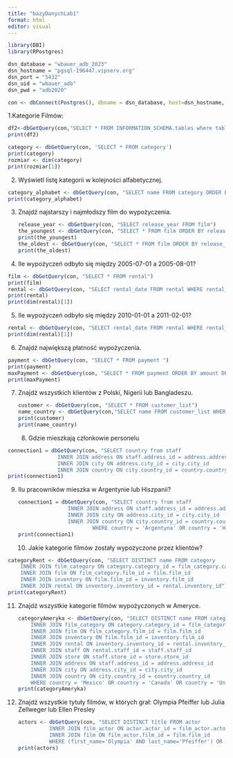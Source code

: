 ```yaml
---
title: "bazyDanychLab1"
format: html
editor: visual
---
```


```r
library(DBI)
library(RPostgres)

dsn_database = "wbauer_adb_2023"   
dsn_hostname = "pgsql-196447.vipserv.org"  
dsn_port = "5432"                
dsn_uid = "wbauer_adb"        
dsn_pwd = "adb2020"  

con <- dbConnect(Postgres(), dbname = dsn_database, host=dsn_hostname, port=dsn_port, user=dsn_uid, password=dsn_pwd) 
```

1.Kategorie Filmów:

```r
df2<-dbGetQuery(con,"SELECT * FROM INFORMATION_SCHEMA.tables where table_schema='public'")
print(df2)

category <- dbGetQuery(con, 'SELECT * FROM category') 
print(category)
rozmiar <- dim(category)
print(rozmiar[1])

```

2.  Wyświetl listę kategorii w kolejności alfabetycznej.

```r
category_alphabet <- dbGetQuery(con, "SELECT name FROM category ORDER BY name ASC") 
print(category_alphabet)
```

3.  Znajdź najstarszy i najmłodszy film do wypożyczenia.

    ```r
    release_year <- dbGetQuery(con, "SELECT release_year FROM film")
    the_youngest <- dbGetQuery(con, "SELECT * FROM film ORDER BY release_year DESC LIMIT 1 ")
    print(the_youngest)
    the_oldest <- dbGetQuery(con, "SELECT * FROM film ORDER BY release_year ASC LIMIT 1 ")
    print(the_oldest)
    ```

4.  Ile wypożyczeń odbyło się między 2005-07-01 a 2005-08-01?

```r
film <- dbGetQuery(con, "SELECT * FROM rental")
print(film)
rental <- dbGetQuery(con, "SELECT rental_date FROM rental WHERE rental_date >= '2005-07-01' AND rental_date <= '2005-08-01'")
print(rental)
print(dim(rental)[1])
```

5.  Ile wypożyczeń odbyło się między 2010-01-01 a 2011-02-01?

```r
rental <- dbGetQuery(con, "SELECT rental_date FROM rental WHERE rental_date >= '2010-01-01' AND rental_date <= '2011-02-01'")
print(dim(rental)[1])
```

6.  Znajdź największą płatność wypożyczenia.

```r
payment <- dbGetQuery(con, "SELECT * FROM payment ")
print(payment)
maxPayment <- dbGetQuery(con, "SELECT * FROM payment ORDER BY amount DESC LIMIT 1")
print(maxPayment)
```

7.  Znajdź wszystkich klientów z Polski, Nigerii lub Bangladeszu.

    ```r
    customer <- dbGetQuery(con, "SELECT * FROM customer_list")
    name_country <- dbGetQuery(con,"SELECT name FROM customer_list WHERE country = 'Polska' OR country = 'Nigeria' OR country = 'Bangladesz'")
    print(customer)
    print(name_country)
    ```

    8.  Gdzie mieszkają członkowie personelu

```r
connection1 = dbGetQuery(con, "SELECT country from staff 
                INNER JOIN address ON staff.address_id = address.address_id
                INNER JOIN city ON address.city_id = city.city_id
                INNER JOIN country ON city.country_id = country.country_id")
print(connection1)

```

9.  Ilu pracowników mieszka w Argentynie lub Hiszpanii?

    ```r
    connection1 = dbGetQuery(con, "SELECT country from staff 
                    INNER JOIN address ON staff.address_id = address.address_id
                    INNER JOIN city ON address.city_id = city.city_id
                    INNER JOIN country ON city.country_id = country.country_id
                            WHERE country = 'Argentyna' OR country = 'Hiszpania'")
    print(connection1)
    ```

    10. Jakie kategorie filmów zostały wypożyczone przez klientów?

```r
categoryRent <- dbGetQuery(con, "SELECT DISTINCT name FROM category
    INNER JOIN film_category ON category.category_id = film_category.category_id
    INNER JOIN film ON film_category.film_id = film.film_id
    INNER JOIN inventory ON film.film_id = inventory.film_id
    INNER JOIN rental ON inventory.inventory_id = rental.inventory_id")
print(categoryRent)
```

11. Znajdź wszystkie kategorie filmów wypożyczonych w Ameryce.

    ```r
    categoryAmeryka <- dbGetQuery(con, "SELECT DISTINCT name FROM category
        INNER JOIN film_category ON category.category_id = film_category.category_id
        INNER JOIN film ON film_category.film_id = film.film_id
        INNER JOIN inventory ON film.film_id = inventory.film_id
        INNER JOIN rental ON inventory.inventory_id = rental.inventory_id
        INNER JOIN staff ON rental.staff_id = staff.staff_id
        INNER JOIN store ON staff.store_id = store.store_id
        INNER JOIN address ON staff.address_id = address.address_id
        INNER JOIN city ON address.city_id = city.city_id
        INNER JOIN country ON city.country_id = country.country_id
        WHERE country = 'Mexico' OR country = 'Canada' OR country = 'United States'")
    print(categoryAmeryka)
    ```

12. Znajdź wszystkie tytuły filmów, w których grał: Olympia Pfeiffer lub Julia Zellweger lub Ellen Presley

    ```r
    actors <- dbGetQuery(con, "SELECT DISTINCT title FROM actor
              INNER JOIN film_actor ON actor.actor_id = film_actor.actor_id
              INNER JOIN film ON film_actor.film_id = film.film_id
              WHERE (first_name='Olympia' AND last_name='Pfeiffer') OR (first_name            ='Julia' AND last_name='Zellweger') OR (first_name='Ellen' AND                  last_name='Presley')")
    print(actors)
    ```
